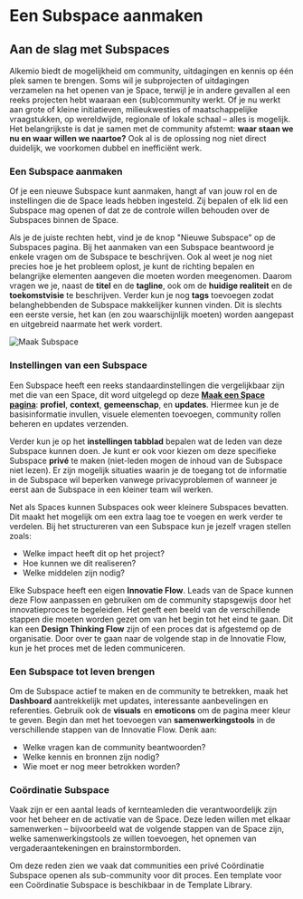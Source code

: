 # Een Subspace aanmaken

## Aan de slag met Subspaces

Alkemio biedt de mogelijkheid om community, uitdagingen en kennis op één plek samen te brengen. Soms wil je subprojecten of uitdagingen verzamelen na het openen van je Space, terwijl je in andere gevallen al een reeks projecten hebt waaraan een (sub)community werkt. Of je nu werkt aan grote of kleine initiatieven, milieukwesties of maatschappelijke vraagstukken, op wereldwijde, regionale of lokale schaal – alles is mogelijk. Het belangrijkste is dat je samen met de community afstemt: **waar staan we nu en waar willen we naartoe?** Ook al is de oplossing nog niet direct duidelijk, we voorkomen dubbel en inefficiënt werk.

### Een Subspace aanmaken

Of je een nieuwe Subspace kunt aanmaken, hangt af van jouw rol en de instellingen die de Space leads hebben ingesteld. Zij bepalen of elk lid een Subspace mag openen of dat ze de controle willen behouden over de Subspaces binnen de Space.

Als je de juiste rechten hebt, vind je de knop "Nieuwe Subspace" op de Subspaces pagina. Bij het aanmaken van een Subspace beantwoord je enkele vragen om de Subspace te beschrijven. Ook al weet je nog niet precies hoe je het probleem oplost, je kunt de richting bepalen en belangrijke elementen aangeven die moeten worden meegenomen. Daarom vragen we je, naast de **titel** en de **tagline**, ook om de **huidige realiteit** en de **toekomstvisie** te beschrijven. Verder kun je nog **tags** toevoegen zodat belanghebbenden de Subspace makkelijker kunnen vinden. Dit is slechts een eerste versie, het kan (en zou waarschijnlijk moeten) worden aangepast en uitgebreid naarmate het werk vordert.

![Maak Subspace](/add-subspace.png)

### Instellingen van een Subspace

Een Subspace heeft een reeks standaardinstellingen die vergelijkbaar zijn met die van een Space, dit word uitgelegd op deze **[Maak een Space pagina](/getting-started/create-space)**: **profiel**, **context**, **gemeenschap**, en **updates**. Hiermee kun je de basisinformatie invullen, visuele elementen toevoegen, community rollen beheren en updates verzenden.

Verder kun je op het **instellingen tabblad** bepalen wat de leden van deze Subspace kunnen doen. Je kunt er ook voor kiezen om deze specifieke Subspace **privé** te maken (niet-leden mogen de inhoud van de Subspace niet lezen). Er zijn mogelijk situaties waarin je de toegang tot de informatie in de Subspace wil beperken vanwege privacyproblemen of wanneer je eerst aan de Subspace in een kleiner team wil werken.

Net als Spaces kunnen Subspaces ook weer kleinere Subspaces bevatten. Dit maakt het mogelijk om een extra laag toe te voegen en werk verder te verdelen. Bij het structureren van een Subspace kun je jezelf vragen stellen zoals:    

- Welke impact heeft dit op het project?
- Hoe kunnen we dit realiseren?
- Welke middelen zijn nodig?

Elke Subspace heeft een eigen **Innovatie Flow**. Leads van de Space kunnen deze Flow aanpassen en gebruiken om de community stapsgewijs door het innovatieproces te begeleiden. Het geeft een beeld van de verschillende stappen die moeten worden gezet om van het begin tot het eind te gaan. Dit kan een **Design Thinking Flow** zijn of een proces dat is afgestemd op de organisatie. Door over te gaan naar de volgende stap in de Innovatie Flow, kun je het proces met de leden communiceren.

### Een Subspace tot leven brengen

Om de Subspace actief te maken en de community te betrekken, maak het **Dashboard** aantrekkelijk met updates, interessante aanbevelingen en referenties. Gebruik ook de **visuals** en **emoticons** om de pagina meer kleur te geven. Begin dan met het toevoegen van **samenwerkingstools** in de verschillende stappen van de Innovatie Flow. Denk aan:

- Welke vragen kan de community beantwoorden?
- Welke kennis en bronnen zijn nodig?
- Wie moet er nog meer betrokken worden?

### Coördinatie Subspace

Vaak zijn er een aantal leads of kernteamleden die verantwoordelijk zijn voor het beheer en de activatie van de Space. Deze leden willen met elkaar samenwerken – bijvoorbeeld wat de volgende stappen van de Space zijn, welke samenwerkingstools ze willen toevoegen, het opnemen van vergaderaantekeningen en brainstormborden.

Om deze reden zien we vaak dat communities een privé Coördinatie Subspace openen als sub-community voor dit proces. Een template voor een Coördinatie Subspace is beschikbaar in de Template Library.
